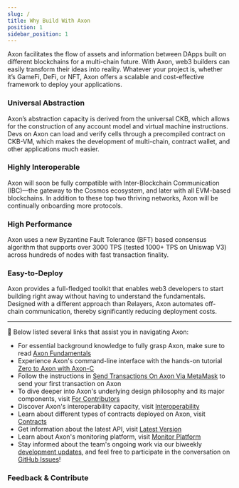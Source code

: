 ```yaml
---
slug: /
title: Why Build With Axon
position: 1
sidebar_position: 1
---
```


Axon facilitates the flow of assets and information between DApps built on different blockchains for a multi-chain future. With Axon, web3 builders can easily transform their ideas into reality. Whatever your project is, whether it’s GameFi, DeFi, or NFT, Axon offers a scalable and cost-effective framework to deploy your applications.



### Universal Abstraction

Axon’s abstraction capacity is derived from the universal CKB, which allows for the construction of any account model and virtual machine instructions. Devs on Axon can load and verify cells through a precompiled contract on CKB-VM, which makes the development of multi-chain, contract wallet, and other applications much easier.



### Highly Interoperable

Axon will soon be fully compatible with Inter-Blockchain Communication (IBC)—the gateway to the Cosmos ecosystem, and later with all EVM-based blockchains. In addition to these top two thriving networks, Axon will be continually onboarding more protocols.



### High Performance

Axon uses a new Byzantine Fault Tolerance (BFT) based consensus algorithm that supports over 3000 TPS (tested 1000+ TPS on Uniswap V3) across hundreds of nodes with fast transaction finality.



### Easy-to-Deploy

Axon provides a full-fledged toolkit that enables web3 developers to start building right away without having to understand the fundamentals. Designed with a different approach than Relayers, Axon automates off-chain communication, thereby significantly reducing deployment costs.

*** 

🧭 Below listed several links that assist you in navigating Axon:
- For essential background knowledge to fully grasp Axon, make sure to read [Axon Fundamentals](https://docs.axonweb3.io/fundamentals)
- Experience Axon's command-line interface with the hands-on tutorial [Zero to Axon with Axon-C](https://docs.axonweb3.io/getting-started/for-dapp-devs/zero_to_axon_with_axon_cli)
- Follow the instructions in [Send Transactions On Axon Via MetaMask](https://docs.axonweb3.io/getting-started/for-dapp-devs/send_transactions_on_axon_via_metaMask) to send your first transaction on Axon
- To dive deeper into Axon's underlying design philosophy and its major components, visit [For Contributors](https://docs.axonweb3.io/category/for-contributors)
- Discover Axon's interoperability capacity, visit [Interoperability](https://docs.axonweb3.io/getting-started/for-contributor/interoperability)
- Learn about different types of contracts deployed on Axon, visit [Contracts](https://docs.axonweb3.io/category/contracts)
- Get information about the latest API, visit [Latest Version](https://docs.axonweb3.io/api/latest_version)
- Learn about Axon's monitoring platform, visit [Monitor Platform](https://docs.axonweb3.io/devops/monitoring-platform)
- Stay informed about the team's ongoing work via our biweekly [development updates](https://github.com/axonweb3/axon/issues?q=is%3Aissue+sort%3Aupdated-desc+label%3Aupdates), and feel free to participate in the conversation on [GitHub Issues](https://github.com/axonweb3/axon/issues)!



<div id="homepage">

<h3 style={{ fontSize: '26px' }}>Feedback & Contribute</h3>

<div className="row feedback-contribute">
    <div className="col col--4">
        <ImageCard
            title="Community"
            light={useBaseUrl('/img/community_light.svg')}
            dark={useBaseUrl('/img/community_dark.svg')}
            url=""
            description="Under construction, please wait"
            imagePosition="right"
        />
    </div>
    <div className="col col--4">
        <ImageCard
            title="Feedback"
            light={useBaseUrl('/img/feedback_light.svg')}
            dark={useBaseUrl('/img/feedback_dark.svg')}
            url="https://twitter.com/AxonWeb3"
            description="Tell us what you think"
            imagePosition="right"
        />
    </div>
    <div className="col col--4">
        <ImageCard
            title="Contribute"
            light={useBaseUrl('/img/contribute_light.svg')}
            dark={useBaseUrl('/img/contribute_dark.svg')}
            url="https://github.com/axonweb3/axon"
            description="Submit a pull request"
            imagePosition="right"
        />
    </div>
</div>
</div>
